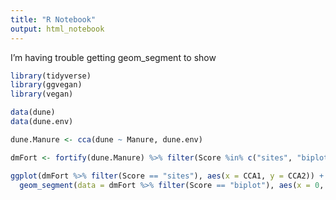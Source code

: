 ```yaml
---
title: "R Notebook"
output: html_notebook
---
```


I'm having trouble getting geom_segment to show

```r
library(tidyverse)
library(ggvegan)
library(vegan)
```

```r
data(dune)
data(dune.env)
```

```r
dune.Manure <- cca(dune ~ Manure, dune.env)
```

```r
dmFort <- fortify(dune.Manure) %>% filter(Score %in% c("sites", "biplot"))
```

```r
ggplot(dmFort %>% filter(Score == "sites"), aes(x = CCA1, y = CCA2)) + geom_point() +
  geom_segment(data = dmFort %>% filter(Score == "biplot"), aes(x = 0, y = 0, xend = CCA1, yend = CCA2))
```

